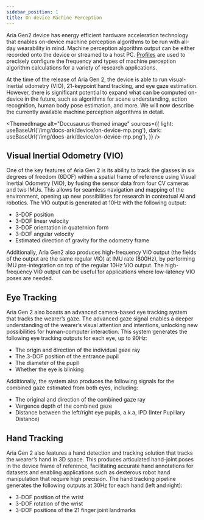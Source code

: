 ```yaml
---
sidebar_position: 1
title: On-device Machine Perception
---
```


Aria Gen2 device has energy efficient hardware acceleration technology that enables on-device machine perception algorithms to be run with all-day wearability in mind. Machine perception algorithm output can be either recorded onto the device or streamed to a host PC. [Profiles](/technical-specs/device/profile) are used to precisely configure the frequency and types of machine perception algorithm calculations for a variety of research applications.

At the time of the release of Aria Gen 2, the device is able to run visual-inertial odometry (VIO), 21-keypoint hand tracking, and eye gaze estimation. However, there is significant potential to expand what can be computed on-device in the future, such as algorithms for scene understanding, action recognition, human body pose estimation, and more. We will now describe the currently available machine perception algorithms in detail.

<ThemedImage
  alt="Docusaurus themed image"
  sources={{
    light: useBaseUrl('/img/docs-ark/device/on-device-mp.png'),
    dark: useBaseUrl('/img/docs-ark/device/on-device-mp.png'),
  }}
/>

## Visual Inertial Odometry (VIO)
One of the key features of Aria Gen 2 is its ability to track the glasses in six degrees of freedom (6DOF) within a spatial frame of reference using Visual Inertial Odometry (VIO), by fusing the sensor data from four CV cameras and two IMUs. This allows for seamless navigation and mapping of the environment, opening up new possibilities for research in contextual AI and robotics.
The VIO output is generated at 10Hz with the following output:
- 3-DOF position
- 3-DOF linear velocity
- 3-DOF orientation in quaternion form
- 3-DOF angular velocity
- Estimated direction of gravity for the odometry frame

Additionally, Aria Gen2 also produces high-frequency VIO output (the fields of the output are the same regular VIO) at IMU rate (800Hz), by performing IMU pre-integration on top of the regular 10Hz VIO output. The high-frequency VIO output can be useful for applications where low-latency VIO poses are needed.

## Eye Tracking
Aria Gen 2 also boasts an advanced camera-based eye tracking system that tracks the wearer’s gaze. The advanced gaze signal enables a deeper understanding of the wearer’s visual attention and intentions, unlocking new possibilities for human-computer interaction. This system generates the following eye tracking outputs for each eye, up to 90Hz:
- The origin and direction of the individual gaze ray
- The 3-DOF position of the entrance pupil
- The diameter of the pupil
- Whether the eye is blinking

Additionally, the system also produces the following signals for the combined gaze estimated from both eyes, including:
- The original and direction of the combined gaze ray
- Vergence depth of the combined gaze
- Distance between the left/right eye pupils, a.k.a, IPD (Inter Pupillary Distance)

## Hand Tracking
Aria Gen 2 also features a hand detection and tracking solution that tracks the wearer’s hand in 3D space. This produces articulated hand-joint poses in the device frame of reference, facilitating accurate hand annotations for datasets and enabling applications such as dexterous robot hand manipulation that require high precision.
The hand tracking pipeline generates the following outputs at 30Hz for each hand (left and right):
- 3-DOF position of the wrist
- 3-DOF rotation of the wrist
- 3-DOF positions of the 21 finger joint landmarks
